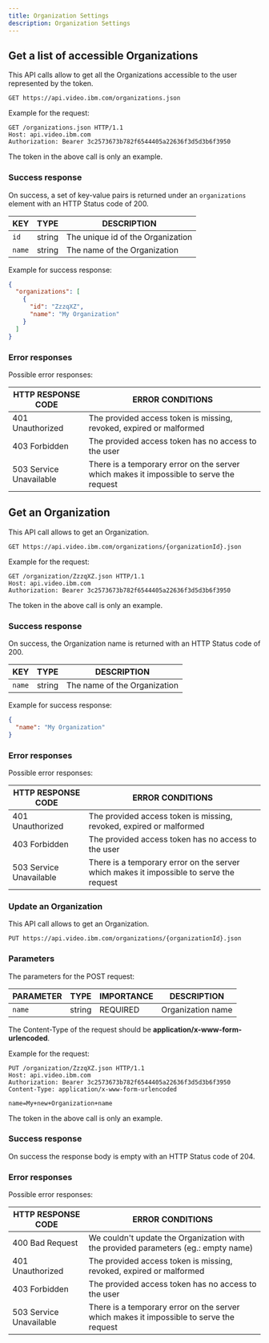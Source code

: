 ```yaml
---
title: Organization Settings
description: Organization Settings
---
```


## Get a list of accessible Organizations

This API calls allow to get all the Organizations accessible to the user represented by the token.

```
GET https://api.video.ibm.com/organizations.json
```

Example for the request:

```
GET /organizations.json HTTP/1.1
Host: api.video.ibm.com
Authorization: Bearer 3c2573673b782f6544405a22636f3d5d3b6f3950
```

The token in the above call is only an example.

### Success response

On success, a set of key-value pairs is returned under an `organizations` element with an HTTP Status code of 200.

| KEY     | TYPE   | DESCRIPTION                                            |
| ------- | ------ | ------------------------------------------------------ |
| `id`    | string | The unique id of the Organization                      |
| `name`  | string | The name of the Organization                           |

Example for success response:

```json
{
  "organizations": [
    {
      "id": "ZzzqXZ",
      "name": "My Organization"
    }
  ]
}
```

### Error responses

Possible error responses:

| HTTP RESPONSE CODE      | ERROR CONDITIONS                                                                        |
| ----------------------- | --------------------------------------------------------------------------------------- |
| 401 Unauthorized        | The provided access token is missing, revoked, expired or malformed                     |
| 403 Forbidden           | The provided access token has no access to the user                                     |
| 503 Service Unavailable | There is a temporary error on the server which makes it impossible to serve the request |

## Get an Organization

This API call allows to get an Organization.

```
GET https://api.video.ibm.com/organizations/{organizationId}.json
```

Example for the request:

```
GET /organization/ZzzqXZ.json HTTP/1.1
Host: api.video.ibm.com
Authorization: Bearer 3c2573673b782f6544405a22636f3d5d3b6f3950
```

The token in the above call is only an example.

### Success response

On success, the Organization name is returned with an HTTP Status code of 200.

| KEY     | TYPE   | DESCRIPTION                                            |
| ------- | ------ | ------------------------------------------------------ |
| `name`  | string | The name of the Organization                           |

Example for success response:

```json
{
  "name": "My Organization"
}
```

### Error responses

Possible error responses:

| HTTP RESPONSE CODE      | ERROR CONDITIONS                                                                        |
| ----------------------- | --------------------------------------------------------------------------------------- |
| 401 Unauthorized        | The provided access token is missing, revoked, expired or malformed                     |
| 403 Forbidden           | The provided access token has no access to the user                                     |
| 503 Service Unavailable | There is a temporary error on the server which makes it impossible to serve the request |

### Update an Organization

This API call allows to get an Organization.

```
PUT https://api.video.ibm.com/organizations/{organizationId}.json
```

### Parameters

The parameters for the POST request:

| PARAMETER   | TYPE   | IMPORTANCE | DESCRIPTION          |
| ----------- | ------ | ---------- | -------------------- |
| `name`      | string | REQUIRED   | Organization name    |

The Content-Type of the request should be **application/x-www-form-urlencoded**.

Example for the request:

```
PUT /organization/ZzzqXZ.json HTTP/1.1
Host: api.video.ibm.com
Authorization: Bearer 3c2573673b782f6544405a22636f3d5d3b6f3950
Content-Type: application/x-www-form-urlencoded

name=My+new+Organization+name
```

The token in the above call is only an example.

### Success response

On success the response body is empty with an HTTP Status code of 204.

### Error responses

Possible error responses:

| HTTP RESPONSE CODE      | ERROR CONDITIONS                                                                        |
| ----------------------- | --------------------------------------------------------------------------------------- |
| 400 Bad Request         | We couldn't update the Organization with the provided parameters (eg.: empty name)      |
| 401 Unauthorized        | The provided access token is missing, revoked, expired or malformed                     |
| 403 Forbidden           | The provided access token has no access to the user                                     |
| 503 Service Unavailable | There is a temporary error on the server which makes it impossible to serve the request |
